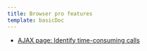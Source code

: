 ```yaml
---
title: Browser pro features
template: basicDoc
---
```


* [AJAX page: Identify time-consuming calls](/docs/browser/browser-monitoring/browser-pro-features/ajax-page-identify-time-consuming-calls)
